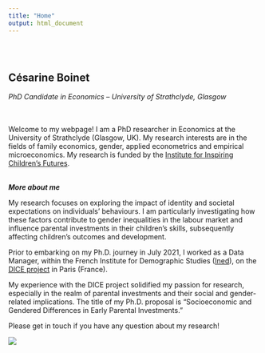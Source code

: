 ```yaml
---
title: "Home"
output: html_document
---
```


<style type="text/css">
.title {
  display: none;
}

#getting-started img {
  margin-right: 10px;
}

</style>

<div class="row" style="padding-top: 30px;">
<div class="col-sm-8">

# **Césarine Boinet**
<i> PhD Candidate in Economics – University of Strathclyde, Glasgow </i>
 

<br> <br>
Welcome to my webpage! I am a PhD researcher in Economics at the University of Strathclyde (Glasgow, UK). My research interests are in the fields of family economics, gender, applied econometrics and empirical microeconomics. My research is funded by the [Institute for Inspiring Children's Futures](https://inspiringchildrensfutures.org/).

<br>
<i> <b> More about me </i> </b>
<br>


My research focuses on exploring the impact of identity and societal expectations on individuals' behaviours. I am particularly investigating how these factors contribute to gender inequalities in the labour market and influence parental investments in their children's skills, subsequently affecting children's outcomes and development.

Prior to embarking on my Ph.D. journey in July 2021, I worked as a Data Manager, within the French Institute for Demographic Studies ([Ined](https://www.ined.fr/)), on the [DICE project](https://dice.site.ined.fr) in Paris (France).

My experience with the DICE project solidified my passion for research, especially in the realm of parental investments and their social and gender-related implications. The title of my Ph.D. proposal is "Socioeconomic and Gendered Differences in Early Parental Investments."

Please get in touch if you have any question about my research!



</div>
<div class="col-sm-4">



![](Images/cb2.jpg)
</a>






</div>